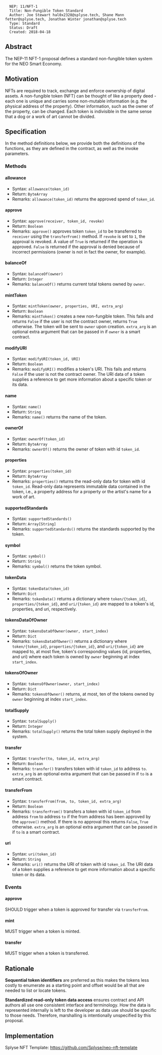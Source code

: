 <pre>
  NEP: 11/NFT-1
  Title: Non-Fungible Token Standard
  Author: Joe Stewart hal0x2328@splyse.tech, Shane Mann fetter@splyse.tech, Jonathan Winter jonathan@splyse.tech
  Type: Standard
  Status: Draft
  Created: 2018-04-18
</pre>

==Abstract==

The NEP-11 NFT-1 proposal defines a standard non-fungible token system for the NEO Smart Economy.

==Motivation==

NFTs are required to track, exchange and enforce ownership of digital assets. A non-fungible token (NFT) can be thought of like a property deed - each one is unique and carries some non-mutable information (e.g. the physical address of the property). Other information, such as the owner of the property, can be changed. Each token is indivisible in the same sense that a dog or a work of art cannot be divided.

==Specification==

In the method definitions below, we provide both the definitions of the functions, as they are defined in the contract, as well as the invoke parameters.

===Methods===

====allowance====
* Syntax: <code>allowance(token_id)</code>
* Return: <code>ByteArray</code>
* Remarks: <code>allowance(token_id)</code> returns the approved spend of <code>token_id</code>.

====approve====
* Syntax: <code>approve(receiver, token_id, revoke)</code>
* Return: <code>Boolean</code>
* Remarks: <code>approve()</code> approves token <code>token_id</code> to be transferred to <code>receiver</code> using the <code>transferFrom()</code> method. If <code>revoke</code> is set to <code>1</code>, the approval is revoked. A value of <code>True</code> is returned if the operation is approved. <code>False</code> is returned if the approval is denied because of incorrect permissions (owner is not in fact the owner, for example).

====balanceOf====
* Syntax: <code>balanceOf(owner)</code>
* Return: <code>Integer</code>
* Remarks: <code>balanceOf()</code> returns current total tokens owned by <code>owner</code>.

====mintToken====
* Syntax: <code>mintToken(owner, properties, URI, extra_arg)</code>
* Return: <code>Boolean</code>
* Remarks: <code>mintToken()</code> creates a new non-fungible token. This fails and returns <code>False</code> if the user is not the contract owner, returns <code>True</code> otherwise. The token will be sent to <code>owner</code> upon creation. <code>extra_arg</code> is an optional extra argument that can be passed in if <code>owner</code> is a smart contract.

====modifyURI====
* Syntax: <code>modifyURI(token_id, URI)</code>
* Return: <code>Boolean</code>
* Remarks: <code>modifyURI()</code> modifies a token's URI. This fails and returns <code>False</code> if the user is not the contract owner. The URI data of a token supplies a reference to get more information about a specific token or its data.

====name====
* Syntax: <code>name()</code>
* Return: <code>String</code>
* Remarks: <code>name()</code> returns the name of the token.

====ownerOf====
* Syntax: <code>ownerOf(token_id)</code>
* Return: <code>ByteArray</code>
* Remarks: <code>ownerOf()</code> returns the owner of token with id <code>token_id</code>.

====properties====
* Syntax: <code>properties(token_id)</code>
* Return: <code>ByteArray</code>
* Remarks: <code>properties()</code> returns the read-only data for token with id <code>token_id</code>. Read-only data represents immutable data contained in the token, i.e., a property address for a property or the artist's name for a work of art.

====supportedStandards====
* Syntax: <code>supportedStandards()</code>
* Return: <code>Array[String]</code>
* Remarks: <code>supportedStandards()</code> returns the standards supported by the token.

====symbol====
* Syntax: <code>symbol()</code>
* Return: <code>String</code>
* Remarks: <code>symbol()</code> returns the token symbol.

====tokenData====
* Syntax: <code>tokenData(token_id)</code>
* Return: <code>Dict</code>
* Remarks: <code>tokenData()</code> returns a dictionary where <code>token/{token_id}</code>, <code>properties/{token_id}</code>, and <code>uri/{token_id}</code> are mapped to a token's id, properties, and uri, respectively.

====tokensDataOfOwner====
* Syntax: <code>tokensDataOfOwner(owner, start_index)</code>
* Return: <code>Dict</code>
* Remarks: <code>tokensDataOfOwner()</code> returns a dictionary where <code>token/{token_id}</code>, <code>properties/{token_id}</code>, and <code>uri/{token_id}</code> are mapped to, at most five, token's corresponding values (id, properties, and uri) where each token is owned by <code>owner</code> beginning at index <code>start_index</code>.

====tokensOfOwner====
* Syntax: <code>tokensOfOwner(owner, start_index)</code>
* Return: <code>Dict</code>
* Remarks: <code>tokensOfOwner()</code> returns, at most, ten of the tokens owned by <code>owner</code> beginning at index <code>start_index</code>.

====totalSupply====
* Syntax: <code>totalSupply()</code>
* Return: <code>Integer</code>
* Remarks: <code>totalSupply()</code> returns the total token supply deployed in the system.

====transfer====
* Syntax: <code>transfer(to, token_id, extra_arg)</code>
* Return: <code>Boolean</code>
* Remarks: <code>transfer()</code> transfers token with id <code>token_id</code> to address <code>to</code>. <code>extra_arg</code> is an optional extra argument that can be passed in if <code>to</code> is a smart contract.

====transferFrom====
* Syntax: <code>transferFrom(from, to, token_id, extra_arg)</code>
* Return: <code>Boolean</code>
* Remarks: <code>transferFrom()</code> transfers a token with id <code>token_id</code> from address <code>from</code> to address <code>to</code> if the from address has been approved by the <code>approve()</code> method. If there is no approval this returns <code>False</code>, <code>True</code> otherwise.  <code>extra_arg</code> is an optional extra argument that can be passed in if <code>to</code> is a smart contract.

====uri====
* Syntax: <code>uri(token_id)</code>
* Return: <code>String</code>
* Remarks: <code>uri()</code> returns the URI of token with id <code>token_id</code>. The URI data of a token supplies a reference to get more information about a specific token or its data.

===Events===

====approve====
SHOULD trigger when a token is approved for transfer via <code>transferFrom</code>.

====mint====
MUST trigger when a token is minted.

====transfer====
MUST trigger when a token is transferred. 

==Rationale==

'''Sequential token identifiers''' are preferred as this makes the tokens less costly to enumerate as a starting point and offset would be all that are needed to list or locate tokens.

'''Standardized read-only token data access''' ensures contract and API authors all use one consistent interface and terminology. How the data is represented internally is left to the developer as data use should be specific to those needs. Therefore, marshalling is intentionally unspecified by this proposal.

==Implementation==

Splyse NFT Template: https://github.com/Splyse/neo-nft-template
